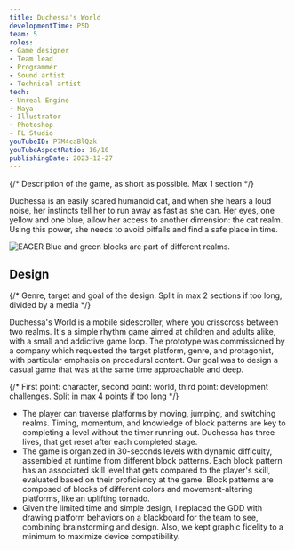 ```yaml
---
title: Duchessa's World
developmentTime: P5D
team: 5
roles:
- Game designer
- Team lead
- Programmer
- Sound artist
- Technical artist
tech:
- Unreal Engine
- Maya
- Illustrator
- Photoshop
- FL Studio
youTubeID: P7M4caBlQzk
youTubeAspectRatio: 16/10
publishingDate: 2023-12-27
---
```


{/* Description of the game, as short as possible. Max 1 section */}

Duchessa is an easily scared humanoid cat, and when she hears a loud noise, her instincts tell her to run away as fast as she can. Her eyes, one yellow and one blue, allow her access to another dimension: the cat realm. Using this power, she needs to avoid pitfalls and find a safe place in time.

![EAGER Blue and green blocks are part of different realms.](./duchessas-world-game.png)

## Design

{/* Genre, target and goal of the design. Split in max 2 sections if too long, divided by a media */}

Duchessa's World is a mobile sidescroller, where you crisscross between two realms. It's a simple rhythm game aimed at children and adults alike, with a small and addictive game loop. The prototype was commissioned by a company which requested the target platform, genre, and protagonist, with particular emphasis on procedural content. Our goal was to design a casual game that was at the same time approachable and deep.

{/* First point: character, second point: world, third point: development challenges. Split in max 4 points if too long */}

* The player can traverse platforms by moving, jumping, and switching realms. Timing, momentum, and knowledge of block patterns are key to completing a level without the timer running out. Duchessa has three lives, that get reset after each completed stage.
* The game is organized in 30-seconds levels with dynamic difficulty, assembled at runtime from different block patterns. Each block pattern has an associated skill level that gets compared to the player's skill, evaluated based on their proficiency at the game. Block patterns are composed of blocks of different colors and movement-altering platforms, like an uplifting tornado.
* Given the limited time and simple design, I replaced the GDD with drawing platform behaviors on a blackboard for the team to see, combining brainstorming and design. Also, we kept graphic fidelity to a minimum to maximize device compatibility.